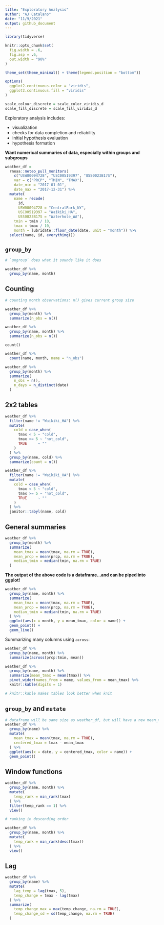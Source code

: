 ```yaml
---
title: "Exploratory Analysis"
author: "AJ Catalano"
date: "11/9/2021"
output: github_document
---
```


```r
library(tidyverse)

knitr::opts_chunk$set(
  fig.width = .6,
  fig.asp = .6,
  out.width = "90%"
)

theme_set(theme_minimal() + theme(legend.position = "bottom"))

options(
  ggplot2.continuous.color = "viridis",
  ggplot2.continuous.fill = "viridis"
)

scale_colour_discrete = scale_color_viridis_d
scale_fill_discrete = scale_fill_viridis_d
```

Exploratory analysis includes:

* visualization 
* checks for data completion and reliability
* initial hypothesis evaluation
* hypothesis formation

**Want numerical summaries of data, especially within groups and subgroups**

```r
weather_df =  
  rnoaa::meteo_pull_monitors(
    c("USW00094728", "USC00519397", "USS0023B17S"),
    var = c("PRCP", "TMIN", "TMAX"), 
    date_min = "2017-01-01",
    date_max = "2017-12-31") %>%
  mutate(
    name = recode(
      id, 
      USW00094728 = "CentralPark_NY", 
      USC00519397 = "Waikiki_HA",
      USS0023B17S = "Waterhole_WA"),
    tmin = tmin / 10,
    tmax = tmax / 10,
    month = lubridate::floor_date(date, unit = "month")) %>%
  select(name, id, everything())
```

## `group_by`

```r
# `ungroup` does what it sounds like it does

weather_df %>% 
  group_by(name, month)
```

## Counting

```r
# counting month observations; n() gives current group size

weather_df %>% 
  group_by(month) %>% 
  summarize(n_obs = n())

weather_df %>% 
  group_by(name, month) %>% 
  summarize(n_obs = n())
```

`count()`

```r
weather_df %>% 
  count(name, month, name = "n_obs")
```

```r
weather_df %>% 
  group_by(month) %>% 
  summarize(
    n_obs = n(),
    n_days = n_distinct(date)
  )
```

## 2x2 tables

```r
weather_df %>% 
  filter(name != "Waikiki_HA") %>% 
  mutate(
    cold = case_when(
      tmax < 5 ~ "cold",
      tmax >= 5 ~ "not_cold",
      TRUE     ~ ""
    )
  ) %>% 
  group_by(name, cold) %>% 
  summarize(count = n())
```

```r
weather_df %>% 
  filter(name != "Waikiki_HA") %>% 
  mutate(
    cold = case_when(
      tmax < 5 ~ "cold",
      tmax >= 5 ~ "not_cold",
      TRUE     ~ ""
    )
  ) %>% 
  janitor::tabyl(name, cold)
```

## General summaries

```r
weather_df %>% 
  group_by(month) %>% 
  summarize(
    mean_tmax = mean(tmax, na.rm = TRUE),
    mean_prcp = mean(prcp, na.rm = TRUE),
    median_tmin = median(tmin, na.rm = TRUE)
  )
```

**The output of the above code is a dataframe...and can be piped into ggplot!**

```r
weather_df %>% 
  group_by(name, month) %>% 
  summarize(
    mean_tmax = mean(tmax, na.rm = TRUE),
    mean_prcp = mean(prcp, na.rm = TRUE),
    median_tmin = median(tmin, na.rm = TRUE)
  ) %>% 
  ggplot(aes(x = month, y = mean_tmax, color = name)) +
  geom_point() +
  geom_line()
```

Summarizing many columns using `across`:

```r
weather_df %>% 
  group_by(name, month) %>% 
  summarize(across(prcp:tmin, mean))
```

```r
weather_df %>% 
  group_by(name, month) %>% 
  summarize(mean_tmax = mean(tmax)) %>% 
  pivot_wider(names_from = name, values_from = mean_tmax) %>% 
  knitr::kable(digits = 1)

# knitr::kable makes tables look better when knit
```

## `group_by` and `mutate`

```r
# dataframe will be same size as weather_df, but will have a new mean_tmax and centered_tmax column
weather_df %>% 
  group_by(name) %>% 
  mutate(
    mean_tmax = mean(tmax, na.rm = TRUE),
    centered_tmax = tmax - mean_tmax
  ) %>% 
  ggplot(aes(x = date, y = centered_tmax, color = name)) +
  geom_point()
```

## Window functions

```r
weather_df %>% 
  group_by(name, month) %>% 
  mutate(
    temp_rank = min_rank(tmax)
  ) %>% 
  filter(temp_rank == 1) %>%
  view()

# ranking in descending order

weather_df %>% 
  group_by(name, month) %>% 
  mutate(
    temp_rank = min_rank(desc(tmax))
  ) %>% 
  view()
```

## Lag

```r
weather_df %>% 
  group_by(name) %>% 
  mutate(
    lag_temp = lag(tmax, 5),
    temp_change = tmax - lag(tmax)
  ) %>% 
  summarize(
    temp_change_max = max(temp_change, na.rm = TRUE),
    temp_change_sd = sd(temp_change, na.rm = TRUE)
  )
```

